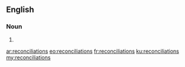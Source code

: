 ==English==

===Noun===
{{head|en|plural}}

# {{plural of|reconciliation|lang=en|nocat=1}}

[[ar:reconciliations]]
[[eo:reconciliations]]
[[fr:reconciliations]]
[[ku:reconciliations]]
[[my:reconciliations]]